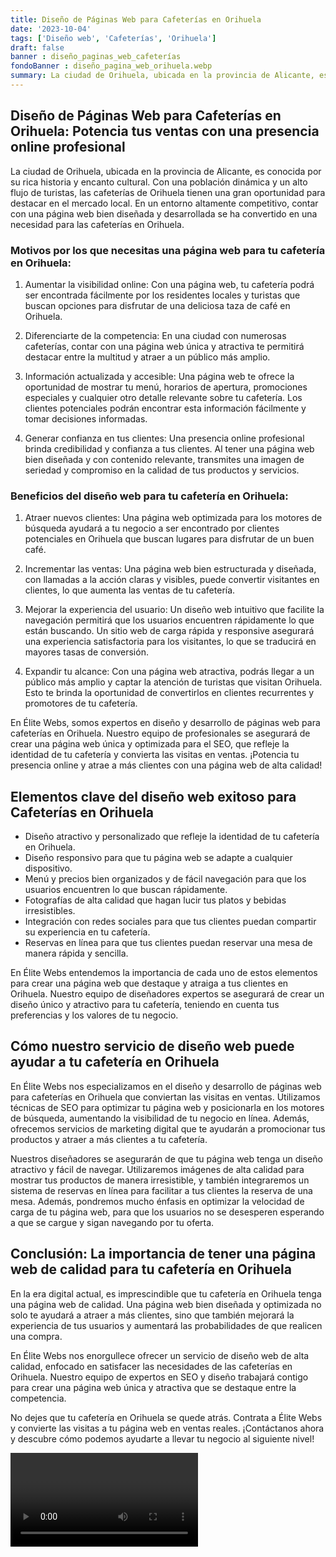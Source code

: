 ```yaml
---
title: Diseño de Páginas Web para Cafeterías en Orihuela
date: '2023-10-04'
tags: ['Diseño web', 'Cafeterías', 'Orihuela']
draft: false
banner : diseño_paginas_web_cafeterías
fondoBanner : diseño_pagina_web_orihuela.webp
summary: La ciudad de Orihuela, ubicada en la provincia de Alicante, es conocida por su rica historia y encanto cultural. Con una población dinámica y un alto flujo de turistas, las cafeterías de Orihuela tienen una gran oportunidad para destacar en el mercado local. En un entorno altamente competitivo, contar con una página web bien diseñada y desarrollada se ha convertido en una necesidad para las cafeterías en Orihuela.
---
```


## Diseño de Páginas Web para Cafeterías en Orihuela: Potencia tus ventas con una presencia online profesional

La ciudad de Orihuela, ubicada en la provincia de Alicante, es conocida por su rica historia y encanto cultural. Con una población dinámica y un alto flujo de turistas, las cafeterías de Orihuela tienen una gran oportunidad para destacar en el mercado local. En un entorno altamente competitivo, contar con una página web bien diseñada y desarrollada se ha convertido en una necesidad para las cafeterías en Orihuela.

### Motivos por los que necesitas una página web para tu cafetería en Orihuela:

1. Aumentar la visibilidad online: Con una página web, tu cafetería podrá ser encontrada fácilmente por los residentes locales y turistas que buscan opciones para disfrutar de una deliciosa taza de café en Orihuela.

2. Diferenciarte de la competencia: En una ciudad con numerosas cafeterías, contar con una página web única y atractiva te permitirá destacar entre la multitud y atraer a un público más amplio. 

3. Información actualizada y accesible: Una página web te ofrece la oportunidad de mostrar tu menú, horarios de apertura, promociones especiales y cualquier otro detalle relevante sobre tu cafetería. Los clientes potenciales podrán encontrar esta información fácilmente y tomar decisiones informadas.

4. Generar confianza en tus clientes: Una presencia online profesional brinda credibilidad y confianza a tus clientes. Al tener una página web bien diseñada y con contenido relevante, transmites una imagen de seriedad y compromiso en la calidad de tus productos y servicios.

### Beneficios del diseño web para tu cafetería en Orihuela:

1. Atraer nuevos clientes: Una página web optimizada para los motores de búsqueda ayudará a tu negocio a ser encontrado por clientes potenciales en Orihuela que buscan lugares para disfrutar de un buen café. 

2. Incrementar las ventas: Una página web bien estructurada y diseñada, con llamadas a la acción claras y visibles, puede convertir visitantes en clientes, lo que aumenta las ventas de tu cafetería. 

3. Mejorar la experiencia del usuario: Un diseño web intuitivo que facilite la navegación permitirá que los usuarios encuentren rápidamente lo que están buscando. Un sitio web de carga rápida y responsive asegurará una experiencia satisfactoria para los visitantes, lo que se traducirá en mayores tasas de conversión.

4. Expandir tu alcance: Con una página web atractiva, podrás llegar a un público más amplio y captar la atención de turistas que visitan Orihuela. Esto te brinda la oportunidad de convertirlos en clientes recurrentes y promotores de tu cafetería.

En Élite Webs, somos expertos en diseño y desarrollo de páginas web para cafeterías en Orihuela. Nuestro equipo de profesionales se asegurará de crear una página web única y optimizada para el SEO, que refleje la identidad de tu cafetería y convierta las visitas en ventas. ¡Potencia tu presencia online y atrae a más clientes con una página web de alta calidad!

<GifSeo />

<Cta />

## Elementos clave del diseño web exitoso para Cafeterías en Orihuela

- Diseño atractivo y personalizado que refleje la identidad de tu cafetería en Orihuela.
- Diseño responsivo para que tu página web se adapte a cualquier dispositivo.
- Menú y precios bien organizados y de fácil navegación para que los usuarios encuentren lo que buscan rápidamente.
- Fotografías de alta calidad que hagan lucir tus platos y bebidas irresistibles.
- Integración con redes sociales para que tus clientes puedan compartir su experiencia en tu cafetería.
- Reservas en línea para que tus clientes puedan reservar una mesa de manera rápida y sencilla.

En Élite Webs entendemos la importancia de cada uno de estos elementos para crear una página web que destaque y atraiga a tus clientes en Orihuela. Nuestro equipo de diseñadores expertos se asegurará de crear un diseño único y atractivo para tu cafetería, teniendo en cuenta tus preferencias y los valores de tu negocio.

## Cómo nuestro servicio de diseño web puede ayudar a tu cafetería en Orihuela

En Élite Webs nos especializamos en el diseño y desarrollo de páginas web para cafeterías en Orihuela que conviertan las visitas en ventas. Utilizamos técnicas de SEO para optimizar tu página web y posicionarla en los motores de búsqueda, aumentando la visibilidad de tu negocio en línea. Además, ofrecemos servicios de marketing digital que te ayudarán a promocionar tus productos y atraer a más clientes a tu cafetería.

Nuestros diseñadores se asegurarán de que tu página web tenga un diseño atractivo y fácil de navegar. Utilizaremos imágenes de alta calidad para mostrar tus productos de manera irresistible, y también integraremos un sistema de reservas en línea para facilitar a tus clientes la reserva de una mesa. Además, pondremos mucho énfasis en optimizar la velocidad de carga de tu página web, para que los usuarios no se desesperen esperando a que se cargue y sigan navegando por tu oferta.

## Conclusión: La importancia de tener una página web de calidad para tu cafetería en Orihuela

En la era digital actual, es imprescindible que tu cafetería en Orihuela tenga una página web de calidad. Una página web bien diseñada y optimizada no solo te ayudará a atraer a más clientes, sino que también mejorará la experiencia de tus usuarios y aumentará las probabilidades de que realicen una compra.

En Élite Webs nos enorgullece ofrecer un servicio de diseño web de alta calidad, enfocado en satisfacer las necesidades de las cafeterías en Orihuela. Nuestro equipo de expertos en SEO y diseño trabajará contigo para crear una página web única y atractiva que se destaque entre la competencia.

No dejes que tu cafetería en Orihuela se quede atrás. Contrata a Élite Webs y convierte las visitas a tu página web en ventas reales. ¡Contáctanos ahora y descubre cómo podemos ayudarte a llevar tu negocio al siguiente nivel!

<Video />

<CtaBot job='Cafeterías' city='Orihuela'/>

<Gmaps query='Orihuela+españa+maps' />